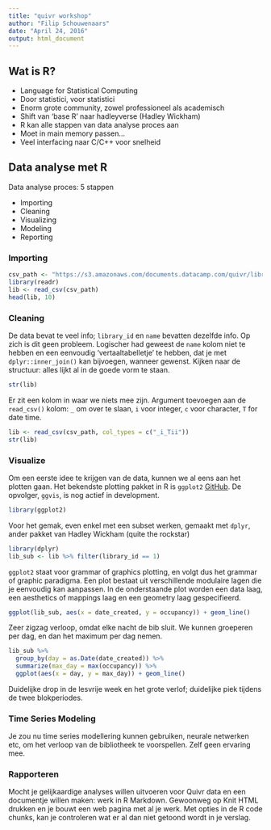 ```yaml
---
title: "quivr workshop"
author: "Filip Schouwenaars"
date: "April 24, 2016"
output: html_document
---
```



## Wat is R?

- Language for Statistical Computing
- Door statistici, voor statistici
- Enorm grote community, zowel professioneel als academisch
- Shift van 'base R' naar hadleyverse (Hadley Wickham)
- R kan alle stappen van data analyse proces aan
- Moet in main memory passen...
- Veel interfacing naar C/C++ voor snelheid

## Data analyse met R


Data analyse proces: 5 stappen

- Importing
- Cleaning
- Visualizing
- Modeling
- Reporting

### Importing

```r
csv_path <- "https://s3.amazonaws.com/documents.datacamp.com/quivr/library_data.csv"
library(readr)
lib <- read_csv(csv_path)
head(lib, 10)
```

### Cleaning

De data bevat te veel info; `library_id` en `name` bevatten dezelfde info. Op zich is dit geen probleem. Logischer had geweest de `name` kolom niet te hebben en een eenvoudig 'vertaaltabelletje' te hebben, dat je met `dplyr::inner_join()` kan bijvoegen, wanneer gewenst. Kijken naar de structuur: alles lijkt al in de goede vorm te staan.

```r
str(lib)
```

Er zit een kolom in waar we niets mee zijn. Argument toevoegen aan de `read_csv()` kolom: `_` om over te slaan, `i` voor integer, `c` voor character, `T` for date time.

```r
lib <- read_csv(csv_path, col_types = c("_i_Tii"))
str(lib)
```

### Visualize

Om een eerste idee te krijgen van de data, kunnen we al eens aan het plotten gaan. Het bekendste plotting pakket in R is `ggplot2` [GitHub](www.github.com/hadley/ggplot2). De opvolger, `ggvis`, is nog actief in development.

```r
library(ggplot2)
```

Voor het gemak, even enkel met een subset werken, gemaakt met `dplyr`, ander pakket van Hadley Wickham (quite the rockstar)

```r
library(dplyr)
lib_sub <- lib %>% filter(library_id == 1)
```

`ggplot2` staat voor grammar of graphics plotting, en volgt dus het grammar of graphic paradigma. Een plot bestaat uit verschillende modulaire lagen die je eenvoudig kan aanpassen. In de onderstaande plot worden een data laag, een aesthetics of mappings laag en een geometry laag gespecifieerd.

```r
ggplot(lib_sub, aes(x = date_created, y = occupancy)) + geom_line()
```

Zeer zigzag verloop, omdat elke nacht de bib sluit. We kunnen groeperen per dag, en dan het maximum per dag nemen.

```r
lib_sub %>%
  group_by(day = as.Date(date_created)) %>%
  summarize(max_day = max(occupancy)) %>%
  ggplot(aes(x = day, y = max_day)) + geom_line()
```

Duidelijke drop in de lesvrije week en het grote verlof; duidelijke piek tijdens de twee blokperiodes.

### Time Series Modeling

Je zou nu time series modellering kunnen gebruiken, neurale netwerken etc, om het verloop van de bibliotheek te voorspellen. Zelf geen ervaring mee.

### Rapporteren

Mocht je gelijkaardige analyses willen uitvoeren voor Quivr data en een documentje willen maken: werk in R Markdown. Gewoonweg op Knit HTML drukken en je bouwt een web pagina met al je werk. Met opties in de R code chunks, kan je controleren wat er al dan niet getoond wordt in je verslag.